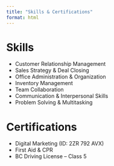 ```yaml
---
title: "Skills & Certifications"
format: html
---
```


# Skills

- Customer Relationship Management  
- Sales Strategy & Deal Closing  
- Office Administration & Organization  
- Inventory Management  
- Team Collaboration  
- Communication & Interpersonal Skills  
- Problem Solving & Multitasking

# Certifications

- Digital Marketing (ID: 2ZR 792 AVX)  
- First Aid & CPR  
- BC Driving License – Class 5
